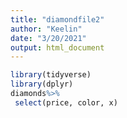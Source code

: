 ```yaml
---
title: "diamondfile2"
author: "Keelin"
date: "3/20/2021"
output: html_document
---
```


```r
library(tidyverse)
library(dplyr)
diamonds%>%
 select(price, color, x)
```